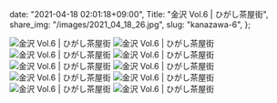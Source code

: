   date: "2021-04-18 02:01:18+09:00",
  Title: "金沢 Vol.6 | ひがし茶屋街",
  share_img: "/images/2021_04_18_26.jpg",
  slug: "kanazawa-6",
};

![金沢 Vol.6 | ひがし茶屋街](/images/2021_04_18_20.jpg)
![金沢 Vol.6 | ひがし茶屋街](/images/2021_04_18_21.jpg)
![金沢 Vol.6 | ひがし茶屋街](/images/2021_04_18_22.jpg)
![金沢 Vol.6 | ひがし茶屋街](/images/2021_04_18_23.jpg)
![金沢 Vol.6 | ひがし茶屋街](/images/2021_04_18_24.jpg)
![金沢 Vol.6 | ひがし茶屋街](/images/2021_04_18_25.jpg)
![金沢 Vol.6 | ひがし茶屋街](/images/2021_04_18_26.jpg)
![金沢 Vol.6 | ひがし茶屋街](/images/2021_04_18_27.jpg)
![金沢 Vol.6 | ひがし茶屋街](/images/2021_04_18_28.jpg)
![金沢 Vol.6 | ひがし茶屋街](/images/2021_04_18_29.jpg)
